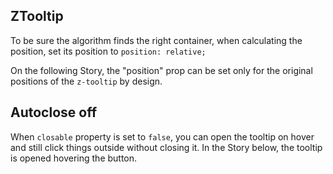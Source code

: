 
## ZTooltip

To be sure the algorithm finds the right container, when calculating the position, set its position to `position: relative;`

On the following Story, the "position" prop can be set only for the original positions of the `z-tooltip` by design.

<Meta of={IndexStories} />

<Canvas>
  <Story of={IndexStories.ZTooltip} />
</Canvas>

## Autoclose off

When `closable` property is set to `false`, you can open the tooltip on hover and still click things outside without closing it.
In the Story below, the tooltip is opened hovering the button.

<Canvas>
  <Story of={IndexStories.AutocloseOff} />
</Canvas>

<Controls />
